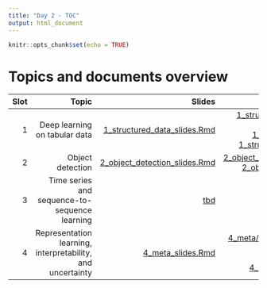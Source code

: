 ```yaml
---
title: "Day 2 - TOC"
output: html_document
---
```


```r
knitr::opts_chunk$set(echo = TRUE)
```

# Topics and documents overview

 
 
  

| Slot | Topic                                                      | Slides                     | Notebooks                  | Exercises
| ----:|-----------------------------------------------------------:| --------------------------:| --------------------------:|--------------------------:|
| 1    | Deep learning on tabular data                              | [1_structured_data_slides.Rmd](1_structured_data_slides.Rmd) |[1_structured_data/1_heterogeneous_data_1.Rmd](1_structured_data/1_heterogeneous_data_1.Rmd), [1_structured_data/2_embeddings_so.Rmd](1_structured_data/2_embeddings_so.Rmd), [1_structured_data/3_embeddings_fraud.Rmd](1_structured_data/3_embeddings_fraud.Rmd),  [1_structured_data/4_heterogeneous_data_2.Rmd](1_structured_data/4_heterogeneous_data_2.Rmd)| [1_structured_data/structured_data_quizzes.Rmd](1_structured_data/structured_data_quizzes.Rmd)|
| 2    | Object detection                                           | [2_object_detection_slides.Rmd](2_object_detection_slides.Rmd) | [2_object_detection/1_classification_localization.Rmd](2_object_detection/1_classification_localization.Rmd), [2_object_detection/2_object_detection_ssd.Rmd](2_object_detection/2_object_detection_ssd.Rmd) | [2_object_detection/object_detection_quizzes.Rmd](2_object_detection/object_detection_quizzes.Rmd)|  
| 3    | Time series and sequence-to-sequence learning              | [tbd](day2_slot1/tbd.html) | [tbd](day2_slot1/tbd.html) | [tbd](day2_slot1/tbd.html)|
| 4    | Representation learning, interpretability, and uncertainty | [4_meta_slides.Rmd](4_meta_slides.Rmd) | [4_meta/1_eager_intro.Rmd](4_meta/1_eager_intro.Rmd), [4_meta/2_mmd_cvae.R](4_meta/2_mmd_cvae.R), [4_meta/3_lime.Rmd](4_meta/3_lime.Rmd), [4_meta/4_class_activation_maps.Rmd](4_meta/4_class_activation_maps.Rmd), [4_meta/5_uncertainty_estimates_dropout.Rmd](4_meta/5_uncertainty_estimates_dropout.Rmd) | [4_meta/meta_quizzes.Rmd](4_meta/meta_quizzes.Rmd)|